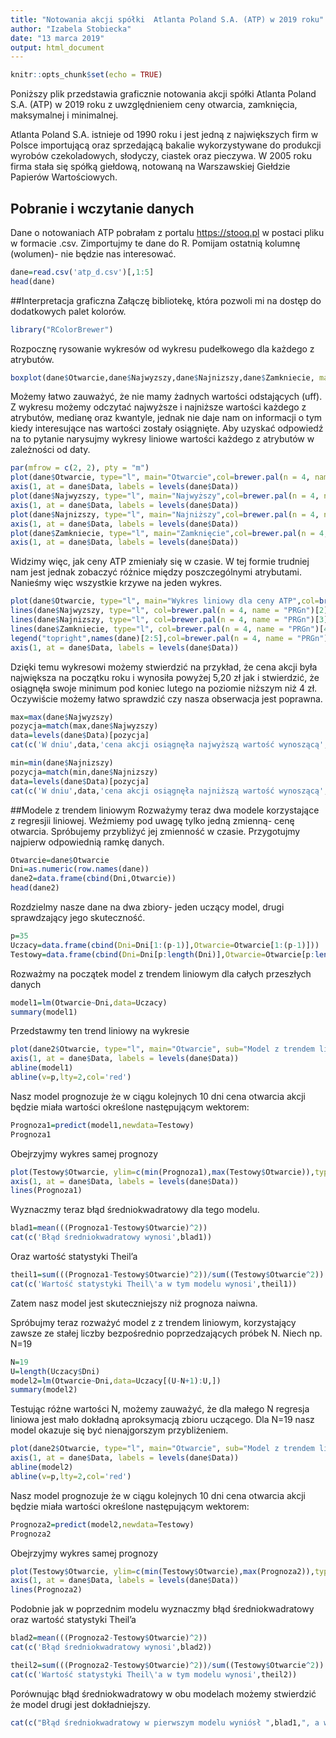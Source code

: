```yaml
---
title: "Notowania akcji spółki  Atlanta Poland S.A. (ATP) w 2019 roku"
author: "Izabela Stobiecka"
date: "13 marca 2019"
output: html_document
---
```


```r
knitr::opts_chunk$set(echo = TRUE)
```
Poniższy plik przedstawia graficznie notowania akcji spółki Atlanta Poland S.A. (ATP) w 2019 roku z uwzględnieniem ceny otwarcia, zamknięcia, maksymalnej i minimalnej. 

Atlanta Poland S.A. istnieje od 1990 roku i jest jedną z największych  firm w Polsce importującą oraz sprzedającą bakalie wykorzystywane do produkcji wyrobów czekoladowych, słodyczy, ciastek oraz pieczywa. W 2005 roku firma stała się spółką giełdową, notowaną na Warszawskiej Giełdzie Papierów Wartościowych.

## Pobranie i wczytanie danych
Dane o notowaniach ATP pobrałam z portalu <https://stooq.pl> w postaci pliku w formacie .csv. Zimportujmy te dane do R. Pomijam ostatnią kolumnę (wolumen)- nie będzie nas interesować.
```r
dane=read.csv('atp_d.csv')[,1:5]
head(dane)

```

##Interpretacja graficzna
Załączę bibliotekę, która pozwoli mi na dostęp do dodatkowych palet kolorów.
```r
library("RColorBrewer")
```

Rozpocznę rysowanie wykresów od wykresu pudełkowego dla każdego z atrybutów. 
```r
boxplot(dane$Otwarcie,dane$Najwyzszy,dane$Najnizszy,dane$Zamkniecie, main="Wykres pudełkowy dla ceny ATP",names=names(dane)[2:5], col=brewer.pal(n = 4, name = "PRGn"))
```


Możemy łatwo zauważyć, że nie mamy żadnych wartości odstających (uff). Z wykresu możemy odczytać najwyższe i najniższe wartości każdego z atrybutów, medianę oraz kwantyle, jednak nie daje nam on informacji o tym kiedy interesujące nas wartości zostały osiągnięte. Aby uzyskać odpowiedź na to pytanie narysujmy wykresy liniowe wartości każdego z atrybutów w zależności od daty.
```r
par(mfrow = c(2, 2), pty = "m")
plot(dane$Otwarcie, type="l", main="Otwarcie",col=brewer.pal(n = 4, name = "PRGn")[1], xlab = "Data", ylab="Cena ATP", xaxt = "n")
axis(1, at = dane$Data, labels = levels(dane$Data))
plot(dane$Najwyzszy, type="l", main="Najwyższy",col=brewer.pal(n = 4, name = "PRGn")[2], xlab = "Data", ylab="Cena ATP",xaxt="n")
axis(1, at = dane$Data, labels = levels(dane$Data))
plot(dane$Najnizszy, type="l", main="Najniższy",col=brewer.pal(n = 4, name = "PRGn")[3], xlab = "Data", ylab="Cena ATP",xaxt="n")
axis(1, at = dane$Data, labels = levels(dane$Data))
plot(dane$Zamkniecie, type="l", main="Zamknięcie",col=brewer.pal(n = 4, name = "PRGn")[4], xlab = "Data", ylab="Cena ATP",xaxt="n")
axis(1, at = dane$Data, labels = levels(dane$Data))
```


Widzimy więc, jak ceny ATP zmieniały się w czasie. W tej formie trudniej nam jest jednak zobaczyć różnice między poszczególnymi atrybutami. Nanieśmy więc wszystkie krzywe na jeden wykres.
```r
plot(dane$Otwarcie, type="l", main="Wykres liniowy dla ceny ATP",col=brewer.pal(n = 4, name = "PRGn")[1], xlab = "Data", ylab="Cena ATP",xaxt="n")
lines(dane$Najwyzszy, type="l", col=brewer.pal(n = 4, name = "PRGn")[2])
lines(dane$Najnizszy, type="l", col=brewer.pal(n = 4, name = "PRGn")[3])
lines(dane$Zamkniecie, type="l", col=brewer.pal(n = 4, name = "PRGn")[4])
legend("topright",names(dane)[2:5],col=brewer.pal(n = 4, name = "PRGn"),lwd=2)
axis(1, at = dane$Data, labels = levels(dane$Data))

```


Dzięki temu wykresowi możemy stwierdzić na przykład, że cena akcji była największa na początku roku i wynosiła powyżej 5,20 zł jak i stwierdzić, że osiągnęła swoje minimum pod koniec lutego na poziomie niższym niż 4 zł. Oczywiście możemy łatwo sprawdzić czy nasza obserwacja jest poprawna.

```r
max=max(dane$Najwyzszy)
pozycja=match(max,dane$Najwyzszy)
data=levels(dane$Data)[pozycja]
cat(c('W dniu',data,'cena akcji osiągnęła najwyższą wartość wynoszącą',max))
```

```r
min=min(dane$Najnizszy)
pozycja=match(min,dane$Najnizszy)
data=levels(dane$Data)[pozycja]
cat(c('W dniu',data,'cena akcji osiągnęła najniższą wartość wynoszącą',min))
```
##Modele z trendem liniowym
Rozważymy teraz dwa modele korzystające z regresjii liniowej. Weźmiemy pod uwagę tylko jedną zmienną- cenę otwarcia. Spróbujemy przybliżyć jej zmienność w czasie. Przygotujmy najpierw odpowiednią ramkę danych.
```r
Otwarcie=dane$Otwarcie
Dni=as.numeric(row.names(dane))
dane2=data.frame(cbind(Dni,Otwarcie))
head(dane2)

```
Rozdzielmy nasze dane na dwa zbiory- jeden uczący model, drugi sprawdzający jego skuteczność.
```r
p=35
Uczacy=data.frame(cbind(Dni=Dni[1:(p-1)],Otwarcie=Otwarcie[1:(p-1)]))
Testowy=data.frame(cbind(Dni=Dni[p:length(Dni)],Otwarcie=Otwarcie[p:length(Otwarcie)]))
```

Rozważmy na początek model z trendem liniowym dla całych przeszłych danych
```r
model1=lm(Otwarcie~Dni,data=Uczacy)
summary(model1)
```
Przedstawmy ten trend liniowy na wykresie
```r
plot(dane2$Otwarcie, type="l", main="Otwarcie", sub="Model z trendem liniowych dla wszystkich przeszłych danych",col=brewer.pal(n = 4, name = "PRGn")[1], xlab = "Data", ylab="Cena ATP", xaxt = "n")
axis(1, at = dane$Data, labels = levels(dane$Data))
abline(model1)
abline(v=p,lty=2,col='red')
```


Nasz model prognozuje  że w ciągu kolejnych 10 dni cena otwarcia akcji będzie miała wartości określone następującym wektorem:
```r
Prognoza1=predict(model1,newdata=Testowy)
Prognoza1
```

Obejrzyjmy wykres samej prognozy
```r
plot(Testowy$Otwarcie, ylim=c(min(Prognoza1),max(Testowy$Otwarcie)),type="l", main="Prognoza ceny otwarcia", sub="Model z trendem liniowych dla wszystkich przeszłych danych",col=brewer.pal(n = 4, name = "PRGn")[1], xlab = "Data", ylab="Cena ATP", xaxt = "n")
axis(1, at = dane$Data, labels = levels(dane$Data))
lines(Prognoza1)

```


Wyznaczmy teraz błąd średniokwadratowy dla tego modelu. 
```r
blad1=mean(((Prognoza1-Testowy$Otwarcie)^2))
cat(c('Błąd średniokwadratowy wynosi',blad1))
```
Oraz wartość statystyki Theil'a
```r
theil1=sum(((Prognoza1-Testowy$Otwarcie)^2))/sum((Testowy$Otwarcie^2))
cat(c('Wartość statystyki Theil\'a w tym modelu wynosi',theil1))
```
Zatem nasz model jest skuteczniejszy niż prognoza naiwna.

Spróbujmy teraz rozważyć model z z trendem liniowym, korzystający zawsze ze stałej liczby bezpośrednio poprzedzających próbek N. Niech np. N=19
```r
N=19
U=length(Uczacy$Dni)
model2=lm(Otwarcie~Dni,data=Uczacy[(U-N+1):U,])
summary(model2)
```
Testując różne wartości N, możemy zauważyć, że dla małego N regresja liniowa jest mało dokładną aproksymacją zbioru uczącego. Dla N=19 nasz model okazuje się być nienajgorszym przybliżeniem.
```r
plot(dane2$Otwarcie, type="l", main="Otwarcie", sub="Model z trendem liniowych korzystający z N poprzedzających próbek",col=brewer.pal(n = 4, name = "PRGn")[1], xlab = "Data", ylab="Cena ATP", xaxt = "n")
axis(1, at = dane$Data, labels = levels(dane$Data))
abline(model2)
abline(v=p,lty=2,col='red')
```


Nasz model prognozuje  że w ciągu kolejnych 10 dni cena otwarcia akcji będzie miała wartości określone następującym wektorem:
```r
Prognoza2=predict(model2,newdata=Testowy)
Prognoza2
```
Obejrzyjmy wykres samej prognozy
```r
plot(Testowy$Otwarcie, ylim=c(min(Testowy$Otwarcie),max(Prognoza2)),type="l", main="Prognoza ceny otwarcia", sub="Model z trendem liniowych korzystający z N poprzedzających próbek",col=brewer.pal(n = 4, name = "PRGn")[1], xlab = "Data", ylab="Cena ATP", xaxt = "n")
axis(1, at = dane$Data, labels = levels(dane$Data))
lines(Prognoza2)
```


Podobnie jak w poprzednim modelu wyznaczmy błąd średniokwadratowy oraz wartość statystyki Theil'a
```r
blad2=mean(((Prognoza2-Testowy$Otwarcie)^2))
cat(c('Błąd średniokwadratowy wynosi',blad2))
```
```r
theil2=sum(((Prognoza2-Testowy$Otwarcie)^2))/sum((Testowy$Otwarcie^2))
cat(c('Wartość statystyki Theil\'a w tym modelu wynosi',theil2))
```
Porównując błąd średniokwadratowy w obu modelach możemy stwierdzić że model drugi jest dokładniejszy.
```r
cat(c("Błąd średniokwadratowy w pierwszym modelu wyniósł ",blad1,", a w modelu drugim ",blad2))
```

